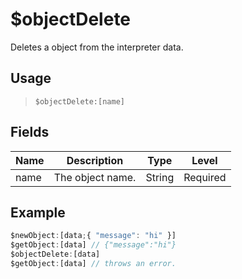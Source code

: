 # $objectDelete
Deletes a object from the interpreter data.

## Usage
> `$objectDelete:[name]`

## Fields
| Name  | Description      | Type   | Level    |
| ----- | ---------------- | ------ | -------- |
| name  | The object name. | String | Required |

## Example
```js
$newObject:[data;{ "message": "hi" }]
$getObject:[data] // {"message":"hi"}
$objectDelete:[data]
$getObject:[data] // throws an error.
```
